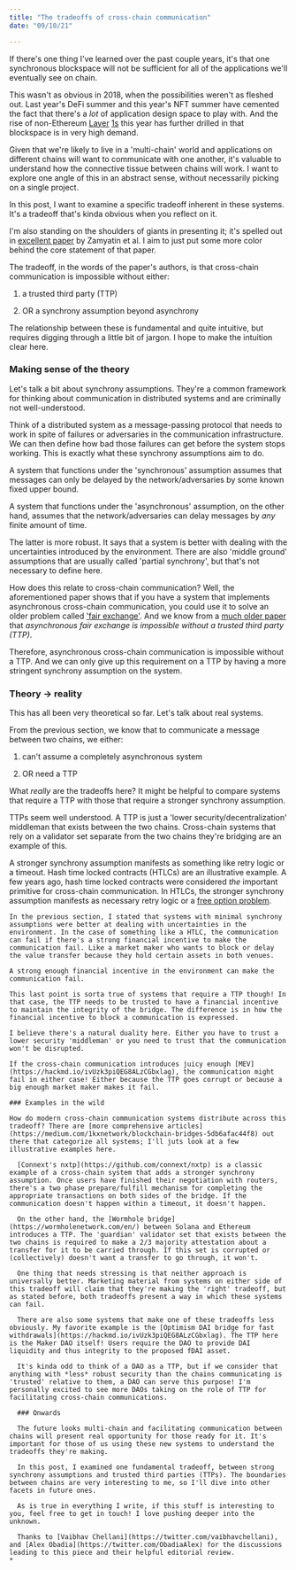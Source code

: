 ```yaml
---
title: "The tradeoffs of cross-chain communication"
date: "09/10/21"

---
```


If there's one thing I've learned over the past couple years, it's that one synchronous blockspace will not be sufficient for all of the applications we'll eventually see on chain.

This wasn't as obvious in 2018, when the possibilities weren't as fleshed out. Last year's DeFi summer and this year's NFT summer have cemented the fact that there's a *lot* of application design space to play with. And the rise of non-Ethereum [Layer](https://polygon.technology/) [1s](https://solana.com/) this year has further drilled in that blockspace is in very high demand.

Given that we're likely to live in a 'multi-chain' world and applications on different chains will want to communicate with one another, it's valuable to understand how the connective tissue between chains will work.  I want to explore one angle of this in an abstract sense, without necessarily picking on a single project.

In this post, I want to examine a specific tradeoff inherent in these systems. It's a tradeoff that's kinda obvious when you reflect on it.

I'm also standing on the shoulders of giants in presenting it; it's spelled out in [excellent paper](https://iohk.io/en/research/library/papers/sokcommunication-across-distributed-ledgers/) by Zamyatin et al. I aim to just put some more color behind the core statement of that paper.

  The tradeoff, in the words of the paper's authors, is that cross-chain communication is impossible without either:

  1. a trusted third party (TTP)

  2. OR a synchrony assumption beyond asynchrony

  The relationship between these is fundamental and quite intuitive, but requires digging through a little bit of jargon. I hope to make the intuition clear here.

  ### Making sense of the theory

  Let's talk a bit about synchrony assumptions. They're a common framework for thinking about communication in distributed systems and are criminally not well-understood.

  Think of a distributed system as a message-passing protocol that needs to work in spite of failures or adversaries in the communication infrastructure. We can then define how bad those failures can get before the system stops working. This is exactly what these synchrony assumptions aim to do.

  A system that functions under the 'synchronous' assumption assumes that messages can only be delayed by the network/adversaries by some known fixed upper bound.

  A system that functions under the 'asynchronous' assumption, on the other hand, assumes that the network/adversaries can delay messages by *any* finite amount of time.

  The latter is more robust. It says that a system is better with dealing with the uncertainties introduced by the environment. There are also 'middle ground' assumptions that are usually called 'partial synchrony', but that's not necessary to define here.

  How does this relate to cross-chain communication? Well, the aforementioned paper shows that if you have a system that implements asynchronous cross-chain communication, you could use it to solve an older problem called ['fair exchange'](https://en.wikipedia.org/wiki/Multi-party_fair_exchange_protocol). And we know from a [much older paper](https://www.cs.utexas.edu/~shmat/courses/cs395t_fall04/pagnia.pdf) that *asynchronous fair exchange is impossible without a trusted third party (TTP)*.

  Therefore, asynchronous cross-chain communication is impossible without a TTP. And we can only give up this requirement on a TTP by having a more stringent synchrony assumption on the system.

  ### Theory -> reality

  This has all been very theoretical so far. Let's talk about real systems.

  From the previous section, we know that to communicate a message between two chains, we either:

  1. can't assume a completely asynchronous system

  2. OR need a TTP

  What *really* are the tradeoffs here? It might be helpful to compare systems that require a TTP with those that require a stronger synchrony assumption.

  TTPs seem well understood. A TTP is just a 'lower security/decentralization' middleman that exists between the two chains. Cross-chain systems that rely on a validator set separate from the two chains they're bridging are an example of this.

  A stronger synchrony assumption manifests as something like retry logic or a timeout. Hash time locked contracts (HTLCs) are an illustrative example. A few years ago, hash time locked contracts were considered *the* important primitive for cross-chain communication. In HTLCs, the stronger synchrony assumption manifests as necessary retry logic or a [free option problem](http://diyhpl.us/wiki/transcripts/stanford-blockchain-conference/2019/htlcs-considered-harmful/).

    In the previous section, I stated that systems with minimal synchrony assumptions were better at dealing with uncertainties in the environment. In the case of something like a HTLC, the communication can fail if there's a strong financial incentive to make the communication fail. Like a market maker who wants to block or delay the value transfer because they hold certain assets in both venues.

    A strong enough financial incentive in the environment can make the communication fail.

    This last point is sorta true of systems that require a TTP though! In that case, the TTP needs to be trusted to have a financial incentive to maintain the integrity of the bridge. The difference is in how the financial incentive to block a communication is expressed.

    I believe there's a natural duality here. Either you have to trust a lower security 'middleman' or you need to trust that the communication won't be disrupted.

    If the cross-chain communication introduces juicy enough [MEV](https://hackmd.io/ivUzk3piQEG8ALzCGbxlag), the communication might fail in either case! Either because the TTP goes corrupt or because a big enough market maker makes it fail.

    ### Examples in the wild

    How do modern cross-chain communication systems distribute across this tradeoff? There are [more comprehensive articles](https://medium.com/1kxnetwork/blockchain-bridges-5db6afac44f8) out there that categorize all systems; I'll juts look at a few illustrative examples here.

      [Connext's nxtp](https://github.com/connext/nxtp) is a classic example of a cross-chain system that adds a stronger synchrony assumption. Once users have finished their negotiation with routers, there's a two phase prepare/fulfill mechanism for completing the appropriate transactions on both sides of the bridge. If the communication doesn't happen within a timeout, it doesn't happen.

      On the other hand, the [Wormhole bridge](https://wormholenetwork.com/en/) between Solana and Ethereum introduces a TTP. The 'guardian' validator set that exists between the two chains is required to make a 2/3 majority attestation about a transfer for it to be carried through. If this set is corrupted or (collectively) doesn't want a transfer to go through, it won't.

      One thing that needs stressing is that neither approach is universally better. Marketing material from systems on either side of this tradeoff will claim that they're making the 'right' tradeoff, but as stated before, both tradeoffs present a way in which these systems can fail.

      There are also some systems that make one of these tradeoffs less obviously. My favorite example is the [Optimism DAI bridge for fast withdrawals](https://hackmd.io/ivUzk3piQEG8ALzCGbxlag). The TTP here is the Maker DAO itself! Users require the DAO to provide DAI liquidity and thus integrity to the proposed fDAI asset.

      It's kinda odd to think of a DAO as a TTP, but if we consider that anything with *less* robust security than the chains communicating is 'trusted' relative to them, a DAO can serve this purpose! I'm personally excited to see more DAOs taking on the role of TTP for facilitating cross-chain communications.

      ### Onwards

      The future looks multi-chain and facilitating communication between chains will present real opportunity for those ready for it. It's important for those of us using these new systems to understand the tradeoffs they're making.

      In this post, I examined one fundamental tradeoff, between strong synchrony assumptions and trusted third parties (TTPs). The boundaries between chains are very interesting to me, so I'll dive into other facets in future ones.

      As is true in everything I write, if this stuff is interesting to you, feel free to get in touch! I love pushing deeper into the unknown.

      Thanks to [Vaibhav Chellani](https://twitter.com/vaibhavchellani), and [Alex Obadia](https://twitter.com/ObadiaAlex) for the discussions leading to this piece and their helpful editorial review.
    *